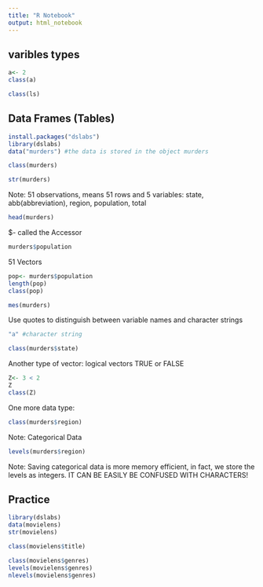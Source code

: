 ```yaml
---
title: "R Notebook"
output: html_notebook
---
```

## varibles types
```r
a<- 2
class(a)
```
```r
class(ls)
```
## Data Frames (Tables)
```r
install.packages("dslabs")
library(dslabs)
data("murders") #the data is stored in the object murders
```

```r
class(murders) 
```
```r
str(murders) 
```
Note: 51 observations, means 51 rows and 5 variables: state, abb(abbreviation), region, population, total
```r
head(murders)
```
$- called the Accessor

```r
murders$population
```
51 Vectors
```r
pop<- murders$population
length(pop)
class(pop)
```

```r
mes(murders)
```
Use quotes to distinguish between variable names and character strings
```r
"a" #character string
```
```r
class(murders$state)
```
Another type of vector: logical vectors
TRUE or FALSE
```r
Z<- 3 < 2
Z
class(Z)
```
One more data type: 

```r
class(murders$region)
```
Note: Categorical Data

```r
levels(murders$region)
```
Note: Saving categorical data is more memory efficient, in fact, we store the levels as integers.
IT CAN BE EASILY BE CONFUSED WITH CHARACTERS!

## Practice
```r
library(dslabs)
data(movielens)
str(movielens)
```
```r
class(movielens$title)
```
```r
class(movielens$genres)
levels(movielens$genres)
nlevels(movielens$genres)
```


